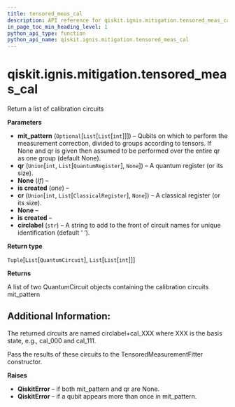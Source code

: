 ```yaml
---
title: tensored_meas_cal
description: API reference for qiskit.ignis.mitigation.tensored_meas_cal
in_page_toc_min_heading_level: 1
python_api_type: function
python_api_name: qiskit.ignis.mitigation.tensored_meas_cal
---
```


# qiskit.ignis.mitigation.tensored\_meas\_cal

<Function id="qiskit.ignis.mitigation.tensored_meas_cal" github="https://github.com/qiskit-community/qiskit-ignis/tree/stable/0.6/qiskit/ignis/mitigation/measurement/circuits.py" signature="tensored_meas_cal(mit_pattern=None, qr=None, cr=None, circlabel='')">
  Return a list of calibration circuits

  **Parameters**

  *   **mit\_pattern** (`Optional`\[`List`\[`List`\[`int`]]]) – Qubits on which to perform the measurement correction, divided to groups according to tensors. If None and qr is given then assumed to be performed over the entire qr as one group (default None).
  *   **qr** (`Union`\[`int`, `List`\[`QuantumRegister`], `None`]) – A quantum register (or its size).
  *   **None** (*If*) –
  *   **is created** (*one*) –
  *   **cr** (`Union`\[`int`, `List`\[`ClassicalRegister`], `None`]) – A classical register (or its size).
  *   **None** –
  *   **is created** –
  *   **circlabel** (`str`) – A string to add to the front of circuit names for unique identification (default ‘ ‘).

  **Return type**

  `Tuple`\[`List`\[`QuantumCircuit`], `List`\[`List`\[`int`]]]

  **Returns**

  A list of two QuantumCircuit objects containing the calibration circuits mit\_pattern

  ## Additional Information:

  The returned circuits are named circlabel+cal\_XXX where XXX is the basis state, e.g., cal\_000 and cal\_111.

  Pass the results of these circuits to the TensoredMeasurementFitter constructor.

  **Raises**

  *   **QiskitError** – if both mit\_pattern and qr are None.
  *   **QiskitError** – if a qubit appears more than once in mit\_pattern.
</Function>

